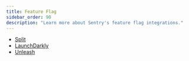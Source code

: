 ```yaml
---
title: Feature Flag
sidebar_order: 90
description: "Learn more about Sentry's feature flag integrations."
---
```


- [Split](/organization/integrations/feature-flag/split/)
- [LaunchDarkly](/organization/integrations/feature-flag/launchdarkly/)
- [Unleash](/organization/integrations/feature-flag/unleash/)
